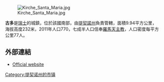 {{Expand language|1=en|time=2020-07-05T12:42:36+00:00}}
{{Unreferenced|time=2020-07-05T12:42:36+00:00}}
[[Image:Kirche_Santa_Maria.jpg|right]]

'''古多'''是[[瑞士|瑞士]]的城鎮，位於該國南部，由[[提契諾州|提契諾州]]負責管轄，面積9.94平方公里，海拔高度232米，2011年人口770，七成半人口信奉[[羅馬天主教|羅馬天主教]]，人口密度每平方公里77人。

{{Switzerland-geo-stub}}

==外部連結==
* [http://www.gudo.ch Official website] {{Wayback|url=http://www.gudo.ch/ |date=20160422090329 }} {{it icon}}

{{Authority control}}
[[Category:提契诺州的市镇|Category:提契诺州的市镇]]
